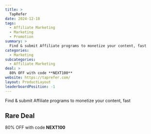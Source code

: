 ```yaml
---
title: >
  TapRefer
date: 2024-12-10
tags:
  - Affiliate Marketing
  - Marketing
  - Promotion
summary: >
  Find & submit Affiliate programs to monetize your content, fast
categories:
  - Marketing
subcategories:
  - Affiliate Marketing
deal: >
  80% OFF with code **NEXT100**
website: https://taprefer.com/
layout: ProductLayout
leaderboardPosition: -1
---
```

Find & submit Affiliate programs to monetize your content, fast

## Rare Deal

80% OFF with code **NEXT100**
